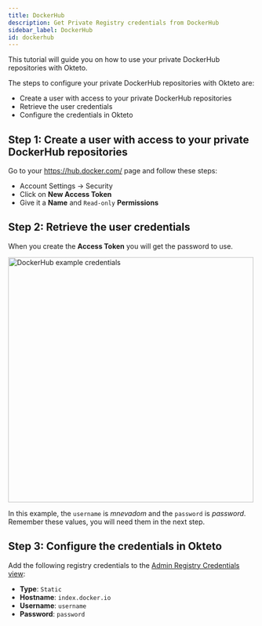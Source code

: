 ```yaml
---
title: DockerHub
description: Get Private Registry credentials from DockerHub 
sidebar_label: DockerHub
id: dockerhub
---
```



This tutorial will guide you on how to use your private DockerHub repositories with Okteto.

The steps to configure your private DockerHub repositories with Okteto are: 

- Create a user with access to your private DockerHub repositories
- Retrieve the user credentials
- Configure the credentials in Okteto

## Step 1: Create a user with access to your private DockerHub repositories

Go to your https://hub.docker.com/ page and follow these steps: 

- Account Settings → Security
- Click on **New Access Token**
- Give it a **Name** and `Read-only` **Permissions**

## Step 2: Retrieve the user credentials

When you create the **Access Token** you will get the password to use. 

<p align="left">
  <Image
    src={require("@site/static/img/credsexampledocker.png").default}
    alt="DockerHub example credentials"
    width="500"
  />
</p>

In this example, the `username` is *mnevadom* and the `password` is *password*.
Remember these values, you will need them in the next step.


## Step 3: Configure the credentials in Okteto

Add the following registry credentials to the [Admin Registry Credentials view](index.mdx#add-registry-credentials):

- **Type**: `Static`
- **Hostname**: `index.docker.io`
- **Username**: `username`
- **Password**: `password`
